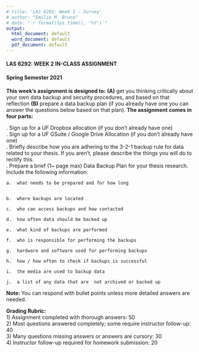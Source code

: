 ```yaml
---
# title: 'LAS 6292: Week 1 - Survey'
# author: "Emilio M. Bruna"
# date: "`r format(Sys.time(), '%Y')`"
output:
  html_document: default
  word_document: default
  pdf_document: default
---
```

<!-- Note: to rendr as pdf delete the \newline -->
#### **LAS 6292: WEEK 2 IN-CLASS ASSIGNMENT** 
#### **Spring Semester 2021**
\newline  
\newline   
**This week’s assignment is designed to:** **(A)** get you thinking critically about your own data backup and security procedures, and based on that reflection **(B)** prepare a data backup plan (if you already have one you can answer the questions below based on that plan).  **The assignment comes in four parts:**   

\newline  
\newline  
1. Sign up for a UF Dropbox allocation (if you don’t already have one)  
\newline
\newline
2. Sign up for a UF GSuite / Google Drive Allocation (if you don’t already have one)  
\newline
\newline
3. Briefly describe how you are adhering to the 3-2-1 backup rule for data related to your thesis. If you aren’t, please describe the things you will do to rectify this.  
\newline
\newline
4.	Prepare a brief (1~ page max) Data Backup Plan for your thesis research. Include the following information:   
\newline
\newline  

    a.	what needs to be prepared and for how long
  
  
    b.	where backups are located  
    
    c.	who can access backups and how contacted  
  
    d.	how often data should be backed up  
    
    e.	what kind of backups are performed  
  
    f.	who is responsible for performing the backups  
  
    g.	hardware and software used for performing backups  
  
    h.	how / how often to check if backups is successful  
  
    i.	the media are used to backup data  
  
    j.	a list of any data that are  not archived or backed up  
  
    
      
**Note: **You can respond with bullet points unless more detailed answers are needed.  
  
  
  
  

  

  **Grading Rubric: **  
1) Assignment completed with thorough answers: 50  
2) Most questions answered completely; some require instructor follow-up: 40  
3) Many questions missing answers or answers are cursory: 30   
4) Instructor follow-up required for homework submission: 20
